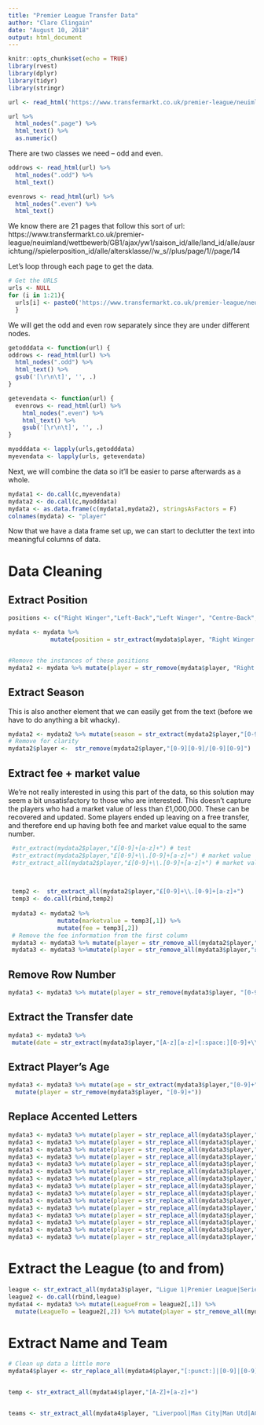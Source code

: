 ```yaml
---
title: "Premier League Transfer Data"
author: "Clare Clingain"
date: "August 10, 2018"
output: html_document
---
```


```r
knitr::opts_chunk$set(echo = TRUE)
library(rvest)
library(dplyr)
library(tidyr)
library(stringr)
```


```r
url <- read_html('https://www.transfermarkt.co.uk/premier-league/neuimland/wettbewerb/GB1/saison_id/alle/land_id/alle/ausrichtung//spielerposition_id/alle/altersklasse//w_s//plus/1')
```

```r
url %>%
  html_nodes(".page") %>%
  html_text() %>%
  as.numeric()
```
There are two classes we need -- odd and even.

```r
oddrows <- read_html(url) %>%
  html_nodes(".odd") %>%
  html_text() 

evenrows <- read_html(url) %>%
  html_nodes(".even") %>%
  html_text()
```

We know there are 21 pages that follow this sort of url: https://www.transfermarkt.co.uk/premier-league/neuimland/wettbewerb/GB1/ajax/yw1/saison_id/alle/land_id/alle/ausrichtung//spielerposition_id/alle/altersklasse//w_s//plus/page/1//page/14

Let's loop through each page to get the data.

```r
# Get the URLS
urls <- NULL
for (i in 1:21){
  urls[i] <- paste0('https://www.transfermarkt.co.uk/premier-league/neuimland/wettbewerb/GB1/saison_id/alle/land_id/alle/ausrichtung//spielerposition_id/alle/altersklasse//w_s//plus/page/1//page/',i, sep = "")
  }
```

We will get the odd and even row separately since they are under different nodes.

```r
getodddata <- function(url) {
oddrows <- read_html(url) %>% 
  html_nodes(".odd") %>% 
  html_text() %>% 
  gsub('[\r\n\t]', '', .)
}

getevendata <- function(url) {
  evenrows <- read_html(url) %>% 
    html_nodes(".even") %>% 
    html_text() %>% 
    gsub('[\r\n\t]', '', .)
}

myodddata <- lapply(urls,getodddata)
myevendata <- lapply(urls, getevendata)
```

Next, we will combine the data so it'll be easier to parse afterwards as a whole.

```r
mydata1 <- do.call(c,myevendata)
mydata2 <- do.call(c,myodddata)
mydata <- as.data.frame(c(mydata1,mydata2), stringsAsFactors = F)
colnames(mydata) <- "player"
```

Now that we have a data frame set up, we can start to declutter the text into meaningful columns of data.

# Data Cleaning

## Extract Position

```r
positions <- c("Right Winger","Left-Back","Left Winger", "Centre-Back","Centre-Forward","Attacking Midfield","Right-Back","Defensive Midfield","Central Midfield", "Left Winger", "GoalKeeper","Second Striker","Left Midfield","Right Midfield")

mydata <- mydata %>%
            mutate(position = str_extract(mydata$player, "Right Winger|Left-Back|LeftWinger|Centre-Back|Centre-Forward|Attacking Midfield|Right-Back|Defensive Midfield|Central Midfield|Left Winger|Goalkeeper|Second Striker|Left Midfield|Right Midfield"))


#Remove the instances of these positions
mydata2 <- mydata %>% mutate(player = str_remove(mydata$player, "Right Winger|Left-Back|LeftWinger|Centre-Back|Centre-Forward|Attacking Midfield|Right-Back|Defensive Midfield|Central Midfield|Left Winger|Goalkeeper|Second Striker|Left Midfield|Right Midfield")) 

```

## Extract Season

This is also another element that we can easily get from the text (before we have to do anything a bit whacky).

```r
mydata2 <- mydata2 %>% mutate(season = str_extract(mydata2$player,"[0-9][0-9]/[0-9][0-9]"))
# Remove for clarity
mydata2$player <-  str_remove(mydata2$player,"[0-9][0-9]/[0-9][0-9]")
```

## Extract fee + market value

We're not really interested in using this part of the data, so this solution may seem a bit unsatisfactory to those who are interested. This doesn't capture the players who had a market value of less than £1,000,000. These can be recovered and updated. Some players ended up leaving on a free transfer, and therefore end up having both fee and market value equal to the same number. 

```r
 #str_extract(mydata2$player,"£[0-9]+[a-z]+") # test
 #str_extract(mydata2$player,"£[0-9]+\\.[0-9]+[a-z]+") # market value
 #str_extract_all(mydata2$player,"£[0-9]+\\.[0-9]+[a-z]+") # market value and fee

 
 
 temp2 <-  str_extract_all(mydata2$player,"£[0-9]+\\.[0-9]+[a-z]+")
 temp3 <- do.call(rbind,temp2)
 
 mydata3 <- mydata2 %>% 
              mutate(marketvalue = temp3[,1]) %>%
              mutate(fee = temp3[,2])
 # Remove the fee information from the first column
 mydata3 <- mydata3 %>% mutate(player = str_remove_all(mydata2$player,"£[0-9]+\\.[0-9]+[a-z]+"))
 mydata3 <- mydata3 %>%mutate(player = str_remove_all(mydata3$player,"£"))
```

## Remove Row Number

```r
mydata3 <- mydata3 %>% mutate(player = str_remove(mydata3$player, "[0-9]+"))
```


## Extract the Transfer date

```r
mydata3 <- mydata3 %>% 
 mutate(date = str_extract(mydata3$player,"[A-z][a-z]+[:space:][0-9]+\\,[:space:][0-9]+")) %>% mutate(player = str_remove(mydata3$player,"[A-z][a-z]+[:space:][0-9]+\\,[:space:][0-9]+"))
```

## Extract Player's Age

```r
mydata3 <- mydata3 %>% mutate(age = str_extract(mydata3$player,"[0-9]+")) %>%
  mutate(player = str_remove(mydata3$player, "[0-9]+"))
```

## Replace Accented Letters

```r
mydata3 <- mydata3 %>% mutate(player = str_replace_all(mydata3$player,"Á","A"))
mydata3 <- mydata3 %>% mutate(player = str_replace_all(mydata3$player,"á","a"))
mydata3 <- mydata3 %>% mutate(player = str_replace_all(mydata3$player,"í","i"))
mydata3 <- mydata3 %>% mutate(player = str_replace_all(mydata3$player,"é","e"))
mydata3 <- mydata3 %>% mutate(player = str_replace_all(mydata3$player,"É","E"))
mydata3 <- mydata3 %>% mutate(player = str_replace_all(mydata3$player,"ü","u"))
mydata3 <- mydata3 %>% mutate(player = str_replace_all(mydata3$player,"ã","a"))
mydata3 <- mydata3 %>% mutate(player = str_replace_all(mydata3$player,"ú","u"))
mydata3 <- mydata3 %>% mutate(player = str_replace_all(mydata3$player,"ö","o"))
mydata3 <- mydata3 %>% mutate(player = str_replace_all(mydata3$player,"Ö","O"))
mydata3 <- mydata3 %>% mutate(player = str_replace_all(mydata3$player,"ó","o"))
mydata3 <- mydata3 %>% mutate(player = str_replace_all(mydata3$player,"è","e"))
mydata3 <- mydata3 %>% mutate(player = str_replace_all(mydata3$player,"ë","e"))
mydata3 <- mydata3 %>% mutate(player = str_replace_all(mydata3$player,"ï","i"))
mydata3 <- mydata3 %>% mutate(player = str_replace_all(mydata3$player,"ñ","n"))

```

# Extract the League (to and from)

```r
league <- str_extract_all(mydata3$player, "Ligue 1|Premier League|Serie A|LaLiga|La Liga|Bundesliga|Liga NOS|Eredivisie|Super Lig|Premier Liga|LynTippeligaen|Vyshcha Liga|Super League|Championship|Premiership|Jupiler Pro League|PTT Telecomp|Argentina|HNL|Primera Division|SuperLiga|Scotland|Serie B|Superligaen Championship|Superligaen|Croatia|Uruguay|Qatar|Liga MX Clausura|Brazil|B2ª B - Grupo III|Liga 1|Ligue 2|Without Club|Torneo Final")
league2 <- do.call(rbind,league)
mydata4 <- mydata3 %>% mutate(LeagueFrom = league2[,1]) %>%
  mutate(LeagueTo = league2[,2]) %>% mutate(player = str_remove_all(mydata3$player,"Ligue 1|Premier League|Serie A|LaLiga|La Liga|Bundesliga|Liga NOS|Eredivisie|Super Lig|Premier Liga|LynTippeligaen|Vyshcha Liga|Super League|Championship|Premiership|Jupiler Pro League|PTT Telecomp|Argentina|HNL|Primera Division|SuperLiga|Scotland|Serie B|Superligaen Championship|Superligaen|Croatia|Uruguay|Qatar|Liga MX Clausura|Brazil|B2ª B - Grupo III|Liga 1|Ligue 2|Without Club|Torneo Final" ))
```

# Extract Name and Team

```r
# Clean up data a little more
mydata4$player <- str_replace_all(mydata4$player,"[:punct:]|[0-9]|[0-9]+[a-z]|[0-9]|Loan fee|fee|<U+200E>","")


temp <- str_extract_all(mydata4$player,"[A-Z]+[a-z]+")


teams <- str_extract_all(mydata4$player, "Liverpool|Man City|Man Utd|AC Milan|AS Roma|Monaco|Real Madrid|Stoke City|Athletic|Bor Dortmund|Bor Mgladbach|AFC Ajax|FC Barcelona|Villareal CF|Schalke|Inter Milan|Inter|PSV Eindhoven|Fiorentina|Chelsea|Arsenal|Tottenham Hotspurs|Spurs|Palmeiras|LOSC Lille|Lille|Lazio|West Ham|Marseille|Everton|Bay Leverkusen|Benfica|Atletico Madrid|Bayern Munich|Sporting CP|Swansea|Zenit SPb|Besiktas|Anzhi|Southampton|FC Porto|SC Frieberg|Olympique Lyon|Sevilla FC|La Coruna|Newcastle|FK|FC Ausburg|AZ Alkmaar|Brighton|Birmingham|FC Basel|Dynamo Kyiv|Feyenoord|Crystal Palace")
```
